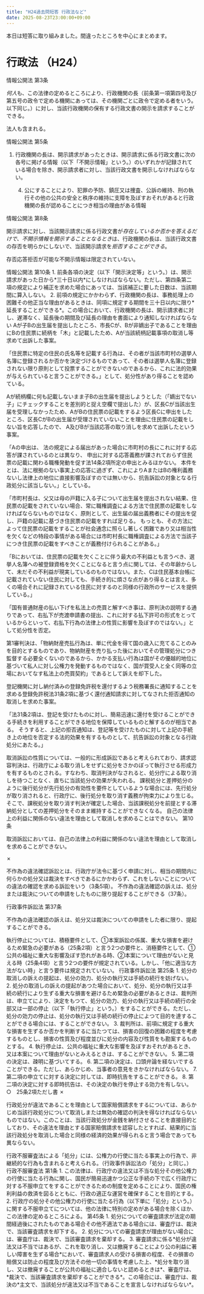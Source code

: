 ```yaml
---
title: "H24過去問短答 行政法など"
date: 2025-08-23T23:00:00+09:00
---
```




本日は短答に取り組みました。間違ったところを中心にまとめます。

# 行政法 （H24）

<Collapse title="情報公開法">

<Joubun>
情報公開法 第3条

*何人*も、この法律の定めるところにより、行政機関の長（前条第一項第四号及び第五号の政令で定める機関にあっては、その機関ごとに政令で定める者をいう。以下同じ。）に対し、当該行政機関の保有する行政文書の開示を請求することができる。
</Joubun>

法人も含まれる。

<Joubun>
情報公開法 第5条

1. 行政機関の長は、開示請求があったときは、開示請求に係る行政文書に次の各号に掲げる情報（以下「不開示情報」という。）のいずれかが記録されている場合を除き、開示請求者に対し、当該行政文書を開示しなければならない。

    4. 公にすることにより、犯罪の予防、鎮圧又は捜査、公訴の維持、刑の執行その他の公共の安全と秩序の維持に支障を及ぼすおそれがあると行政機関の長が認めることにつき相当の理由がある情報
</Joubun>

<Joubun>
情報公開法 第8条

開示請求に対し、当該開示請求に係る行政文書が*存在しているか否かを答えるだけで、不開示情報を開示することとなるとき*は、行政機関の長は、当該行政文書の存否を明らかにしないで、当該開示請求を*拒否することができる*。
</Joubun>

存否応答拒否が可能な不開示情報は限定されていない。

<Joubun>
情報公開法 第10条
1. 前条各項の決定（以下「開示決定等」という。）は、開示請求があった日から*三十日以内*にしなければならない。ただし、第四条第二項の規定により補正を求めた場合にあっては、当該補正に要した日数は、当該期間に算入しない。
2. 前項の規定にかかわらず、行政機関の長は、事務処理上の困難その他正当な理由があるときは、同項に規定する期間を三十日以内に限り*延長することができる*。この場合において、行政機関の長は、開示請求者に対し、遅滞なく、延長後の期間及び延長の理由を書面により通知しなければならない
</Joubun>

</Collapse>

<Collapse title="市町村の長が氏名等の事項を住民票に記載する行為に処分性が認められるか（最判平11.1.21）">
Aが子Bの出生届を提出したところ、市長Cが、Bが非嫡出子であることを理由にBの住民票に続柄を「木」と記載したため、Aが当該続柄記載事項の取消し等求めて出訴した事案。

「住民票に特定の住民の氏名等を記載する行為は、その者が当該市町村の選挙人名簿に登録されるか否かを決定づけるものであって、その者は選挙人名簿に登録されない限り原則として投票することができないのであるから、これに法的効果が与えられていると言うことができる。」として、処分性があり得ることを認めている。
</Collapse>

<Collapse title="市町村の長がした住民票に記載しない旨の応答に処分性が認められるか（最判平21.4.17 百選I62）">
Aが続柄欄に何も記載しないまま子Bの出生届を提出しようとした（「嫡出でない子」にチェックすることを差別的と捉え空欄で提出した）が、区長Cが当該出生届を受理しなかったため、AがBの住民票の記載をするよう区長Cに申出をしたところ、区長CがBの出生届が受理されていないことを理由に住民票の記載をしない旨を応答したので、 A及びBが当該応答の取り消しを求めて出訴したという事案。

「Aの申出は、 法の規定による届出があった場合に市町村の長にこれに対する応答が課されているのとは異なり、 申出に対する応答義務が課されておらず住民票の記載に関わる職権発動を促す法14条2項所定の申出とみるほかない。 本件をとは、法に根拠のない事実上の応答に過ぎず、これによりAまたはBの権利義務ないし法律上の地位に直接影響及ぼすのでは無いから、抗告訴訟の対象となる行政処分に該当しない。」としている。

「市町村長は、父又は母の戸籍に入る子について出生届を提出されない結果、住民票の記載をされていない場合、常に職権調査による方法で住民票の記載をしなければならないものではなく、原則として、出生届の届出義務者にその提出を促し、戸籍の記載に基づき住民票の記載をすれば足りる。 もっとも、その方法によって住民票の記載をすることが社会通念に照らし著しく困難であり又は相当性を欠くなどの特段の事情がある場合には市町村長に職権調査による方法で当該子につき住民票の記載をすべきことが義務付けられることがある。」

「Bにおいては、住民票の記載を欠くことに伴う最大の不利益とも言うべき、選挙人名簿への被登録資格を欠くことになると言う点に関しては、その年齢からして、未だその不利益が現実しているのものではない。また、Cは住民基本台帳に記載されていない住民に対しても、手続き的に煩さな点があり得るとは言え、多くの場合それに記録されている住民に対するのと同様の行政所のサービスを提供している。」
</Collapse>

<Collapse title="国有普通財産の払下げに処分性が認められるか（最判昭35.7.12）">
「国有普通財産の払い下げを私法上の売買と解すべき事は、原判決の説明する通りであって、右払下が売渡申請書の提出、これに対する払下許可の形式をとっているからといって、右払下行為の法律上の性質に影響を及ぼすのではない。」として処分性を否定。

第1審判決は、「物納財産売払行為は、単に代金を得て国の歳入に充てることのみを目的とするものであり、物納財産を売り払った後においてその管理処分につき監督する必要全くないのであるから、かかる支払い行為は国がその優越的地位に基づいて私人に対し公権力を発動するものではなく、国が買受人と全く同等の立場においてなす私法上の売買契約」であるとして訴えを却下した。
</Collapse>

<Collapse title="還付通知をすべき旨の請求に対して登記機関が行った当該請求を拒否する旨の通知に処分性が認められるか（最判平17.4.14 百選Ⅱ161）">
登記機関に対し納付済みの登録免許税を還付するよう税務署長に通知することを求める登録免許税法31条2項に基づく還付通知請求に対してなされた拒否通知の取消しを求めた事案。

「法31条2項は、登記を受けたものに対し、簡易迅速に還付を受けることができる手続きを利用することができる地位を保障しているものと解するのが相当である。 そうすると、上記の拒否通知は、登記等を受けたものに対して上記の手続き上の地位を否定する法的効果を有するものとして、抗告訴訟の対象となる行政処分にあたる。」
</Collapse>

<Collapse title="処分の取り消し判決が確定した場合、処分行政庁は、判決の拘束力により当該処分を取り消さなければならない？">
取消訴訟の性質については、一般的に形成訴訟であると考えられており、請求認容判決は、行政庁による取り消しをせずに処分をさかのぼって執行させる形成力を有するものとされる。すなわち、取消判決がなされると、処分庁による取り消しを待つことなく、直ちに当該処分の効果が失われる。
</Collapse>

<Collapse title="課税処分を取り消す判決が確定した場合、当該課税処分を前提とする滞納処分としての差し押さえ処分がそのまま維持される事は無い？">
課税処分と差押処分のように後行処分が先行処分の有効性を要件としているような場合には、先行処分が取り消されると、行政庁に、後行処分を取り消す義務が拘束力により生じる。 そこで、課税処分を取り消す判決が確定した場合、当該課税処分を前提とする滞納処分としての差押処分をそのまま維持することができなくなる。
</Collapse>

<Collapse title="処分の取消しの訴えにおいて、原告は、処分に関係する一切の違法を理由として取消しを求めることができる？">
自己の法律上の利益に関係のない違法を理由として取消しを求めることはできない。
<Joubun>
第10条

取消訴訟においては、自己の法律上の利益に関係のない違法を理由として取消しを求めることができない。
</Joubun>
</Collapse>

<Collapse title="建築基準法令に反した建築物の敷地の隣地所有者は、当該建築物が倒壊する危険があるのに特定行政庁が違反是正措置としての処分をしないのは違法であるとして、不作為の違法確認の訴えを適法に適することができる？">
✗

不作為の違法確認訴訟とは、行政庁が法令に基づく申請に対し、相当の期間内に何らかの処分又は裁決をすべきであるにかかわらず、これをしないことについての違法の確認を求める訴訟をいう（3条5項）。 不作為の違法確認の訴えは、処分または裁決についての申請をしたものに限り提起することができる（37条）。

<Joubun>
行政事件訴訟法 第37条

不作為の違法確認の訴えは、処分又は裁決についての申請をした者に限り、提起することができる。
</Joubun>
</Collapse>

<Collapse title="執行停止は、処分、処分の執行又は手続等購入生ずる重大な損害を避けるため他に適当な方法がない時に限り、することができる？">
執行停止については、積極要件として、①本案訴訟の係属、重大な損害を避けるため緊急の必要がある（25条2項）と言う2つの要件と、消極要件として、①公共の福祉に重大な影響及ぼす恐れがある時、②本案について理由がないと見える時（25条4項）と言う2つの要件が規定されている。しかし、「他に適当な方法がない時」と言う要件は規定されていない。

<Joubun>
行政事件訴訟法 第25条
1. 処分の取消しの訴えの提起は、処分の効力、処分の執行又は手続の続行を妨げない。
2. 処分の取消しの訴えの提起があつた場合において、処分、処分の執行又は手続の続行により生ずる重大な損害を避けるため緊急の必要があるときは、裁判所は、申立てにより、決定をもつて、処分の効力、処分の執行又は手続の続行の全部又は一部の停止（以下「執行停止」という。）をすることができる。ただし、処分の効力の停止は、処分の執行又は手続の続行の停止によつて目的を達することができる場合には、することができない。
3. 裁判所は、前項に規定する重大な損害を生ずるか否かを判断するに当たつては、損害の回復の困難の程度を考慮するものとし、損害の性質及び程度並びに処分の内容及び性質をも勘案するものとする。
4. 執行停止は、公共の福祉に重大な影響を及ぼすおそれがあるとき、又は本案について理由がないとみえるときは、することができない。
5. 第二項の決定は、疎明に基づいてする。
6. 第二項の決定は、口頭弁論を経ないですることができる。ただし、あらかじめ、当事者の意見をきかなければならない。
7. 第二項の申立てに対する決定に対しては、即時抗告をすることができる。
8. 第二項の決定に対する即時抗告は、その決定の執行を停止する効力を有しない。
</Joubun>
</Collapse>

<Collapse title="処分の効力の停止は、処分の執行又は手続の続行の停止によって目的を達することができる場合には、することができない？">
○　25条2項ただし書
</Collapse>

<Collapse title="固定資産税の納税者は、固定資産税の登録価格について不服がある場合、地方税法に基づく審査の申出及びその決定に対する取消しの訴えによってのみ争うことができるとされている。したがって当該納税者がこれら手続きを経ることなく登録価格が過大であったとして、国家賠償法に基づく固定資産税の過納金相当額の損害賠償請求をすることはできない？">
✗

行政処分が違法であることを理由として国家賠償請求をするについては、あらかじめ当該行政処分について取消しまたは無効の確認の判決を得なければならないものではない。このことは、当該行政処分が金銭を納付させることを直接目的としており、その違法を理由とする国家賠償請求を認容したとすれば、結果的に当該行政処分を取消した場合と同様の経済的効果が得られると言う場合であっても異ならない。
</Collapse>

<Collapse title="行政不服審査法における処分には、公権力の行使に当たる事実上の行為で、その内容が継続的性質を有しないものも含まれる？">
行政不服審査法による「処分」には、公権力の行使に当たる事実上の行為で、非継続的な行為も含まれると考えられる。（行政事件訴訟法の「処分」と同じ。）

<Joubun>
行政不服審査法 第1条
1. この法律は、行政庁の違法又は不当な処分その他公権力の行使に当たる行為に関し、国民が簡易迅速かつ公正な手続の下で広く行政庁に対する不服申立てをすることができるための制度を定めることにより、国民の権利利益の救済を図るとともに、行政の適正な運営を確保することを目的とする。
2. 行政庁の処分その他公権力の行使に当たる行為（以下単に「処分」という。）に関する不服申立てについては、他の法律に特別の定めがある場合を除くほか、この法律の定めるところによる。
</Joubun>
</Collapse>

<Collapse title="審査請求に理由があるときは、審査庁は、原則として審査請求の全部または一部を認容する裁決をしなければならないが、例外として事情採決によって当該審査請求を棄却することができる。">
<Joubun>
第45条
1. 処分についての審査請求が法定の期間経過後にされたものである場合その他不適法である場合には、審査庁は、裁決で、当該審査請求を却下する。
2. 処分についての審査請求が理由がない場合には、審査庁は、裁決で、当該審査請求を棄却する。
3. 審査請求に係る*処分が違法又は不当ではあるが、これを取り消し、又は撤廃することにより公の利益に著しい障害を生ずる場合*において、審査請求人の受ける損害の程度、その損害の賠償又は防止の程度及び方法その他一切の事情を考慮した上、*処分を取り消し、又は撤廃することが公共の福祉に適合しないと認めるときは*、審査庁は、*裁決で、当該審査請求を棄却することができる*。この場合には、審査庁は、裁決の*主文で、当該処分が違法又は不当であることを宣言しなければならない*。
</Joubun>
</Collapse>